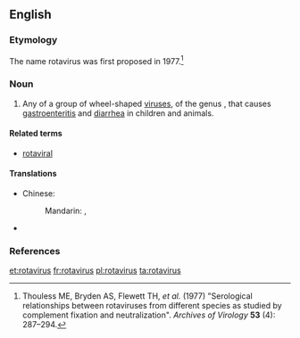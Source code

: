 ==English==
{{rfi}}
{{wikipedia}}
{{wikispecies}}

===Etymology===
The name rotavirus was first proposed in 1977.<ref>Thouless ME, Bryden AS, Flewett TH, ''et al.'' (1977) "Serological relationships between rotaviruses from different species as studied by complement fixation and neutralization". ''Archives of Virology'' '''53''' (4): 287–294.</ref>

===Noun===
{{wikipedia}}
{{en-noun|es}}

# Any of a group of wheel-shaped [[virus]]es, of the genus {{taxlink|Rotavirus|genus}}, that causes [[gastroenteritis]] and [[diarrhea]] in children and animals.

====Related terms====
*[[rotaviral]]

====Translations====
{{trans-top|study of relationships among countries}}
* Chinese: 
*: Mandarin: {{t|cmn|輪狀病毒|sc=Hani}}, {{t|cmn|轮状病毒|tr=lúnzhuàng bìngdú|sc=Hani}}
{{trans-mid}}
* {{trreq|Finnish}}
{{trans-bottom}}

===References===
<references/>

[[et:rotavirus]]
[[fr:rotavirus]]
[[pl:rotavirus]]
[[ta:rotavirus]]
